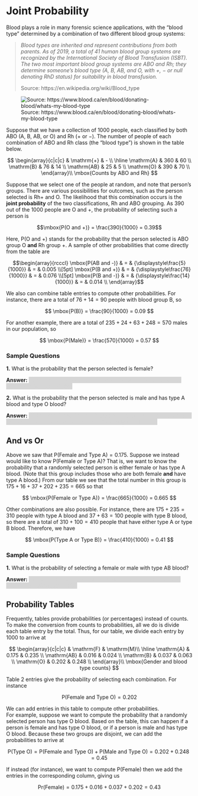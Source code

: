 # Joint Probability

Blood plays a role in many forensic science applications, with the "blood
type" determined by a combination of two different blood group systems:

> *Blood types are inherited and represent contributions from both parents. 
> As of 2019, a total of 41 human blood group systems are recognized by the 
> International Society of Blood Transfusion (ISBT). The two most 
> important blood group systems are ABO and Rh; they determine someone's 
> blood type (A, B, AB, and O, with +, − or null denoting RhD status) 
> for suitability in blood transfusion.*
>
> Source: https://en.wikipedia.org/wiki/Blood_type



![Source: https://www.blood.ca/en/blood/donating-blood/whats-my-blood-type](images/BloodType-PieGraph_0.jpg)

Suppose that we have a collection of 1000 people, each classified by both
ABO (A, B, AB, or O) and Rh (+ or $-$). 
The number of people of each combination of ABO and Rh class (the "blood type") is shown 
in the table below.

$$
\begin{array}{c|c|c}
       & \mathrm{+} & - \\ \hline
\mathrm{A} & 360 & 60 \\ 
\mathrm{B} & 76 & 14 \\ 
\mathrm{AB} & 25 & 5 \\ 
\mathrm{O} & 390 & 70 \\ 
\end{array}\\
\mbox{Counts by ABO and Rh}
$$

Suppose that we select one of the people at random, and note that person's groups. 
There are various possibilities for outcomes, such as the person selected is Rh+ and O. 
The likelihood that this combination occurs is the **joint probability** of the two classifications,
Rh and ABO grouping.
As 390 out of the 1000 people are O and +, the probability of selecting such a person is

$$\mbox{P(O and +)} = \frac{390}{1000} = 0.39$$

Here, P(O and +) stands for the probability that the person selected is 
ABO group O **and** Rh group +. 
A sample of other probabilities that come directly from the table are

$$\begin{array}{rcccl}
\mbox{P(AB and -)} & = & {\displaystyle\frac{5}{1000}} & = & 0.005 \\[5pt]
\mbox{P(B and +)} & = & {\displaystyle\frac{76}{1000}} & = & 0.076 \\[5pt]
\mbox{P(B and -)} & = & {\displaystyle\frac{14}{1000}} & = & 0.014 \\
\end{array}$$

We also can combine table entries to compute other probabilities. 
For instance, there are a total of $76 + 14 = 90$ people with blood group B, so

$$
\mbox{P(B)} = \frac{90}{1000} = 0.09
$$

For another example, there are a total of $235 + 24 + 63 + 248 = 570$ males in our population, so

$$
\mbox{P(Male)} = \frac{570}{1000} = 0.57
$$

### Sample Questions

<style>
hide {
  background-color: #d6d6d6;
  color: #d6d6d6;
}
hide:hover {
  background-color: white;
  color: black;
}
</style>

**1.** What is the probability that the person selected is female?

**Answer:** <hide>$P(\text{Female}) = 1 - P(\text{Male}) = 1 - 0.57 = 0.43$ This is equivalent to $(175 + 16 + 37 + 202) / 1000$.<hide>

**2.** What is the probability that the person selected is male and has type A blood and type O blood?

**Answer:** <hide>$P(\text{Male and A and O}) = 0$. 
The probability of this event occurring in the table is zero, as no men have two different types of blood. <hide>

## And vs Or

Above we saw that $\mbox{P(Female and Type A)} = 0.175$. Suppose we instead would like to know $\mbox{P(Female or Type A)}$? 
That is, we want to know the probability that a randomly selected person is either female or has type A blood. 
(Note that this group includes those who are both female **and** have type A blood.) 
From our table we see that the total number in this group is $175 + 16 + 37 + 202 + 235 = 665$ so that

$$
\mbox{P(Female or Type A)} = \frac{665}{1000} = 0.665
$$

Other combinations are also possible. 
For instance, there are $175 + 235 = 310$ people with type A blood and $37 + 63 = 100$ people with type B blood, 
so there are a total of $310 + 100 = 410$ people that have either type A or type B blood. 
Therefore, we have

$$
\mbox{P(Type A or Type B)} = \frac{410}{1000} = 0.41
$$

### Sample Questions

**1.** What is the probability of selecting a female or male with type AB blood?

**Answer:** <hide>$P(\text{(Male or Female) and AB}) = P(\text{(Male and AB) or (Female and AB)}) = (16 + 24) / 1000 = 0.04$<hide>

## Probability Tables

Frequently, tables provide probabilities (or percentages) instead of counts. 
To make the conversion from counts to probabilities, all we do is divide each table entry by the total. 
Thus, for our table, we divide each entry by 1000 to arrive at

$$
\begin{array}{c|c|c}
           & \mathrm{F} & \mathrm{M}\\ \hline
\mathrm{A} & 0.175 & 0.235 \\ 
\mathrm{AB} & 0.016 & 0.024 \\ 
\mathrm{B} & 0.037 & 0.063 \\ 
\mathrm{O} & 0.202 & 0.248 \\ 
\end{array}\\
\mbox{Gender and blood type counts}
$$

Table 2 entries give the probability of selecting each combination. For instance

$$
\mbox{P(Female and Type O)} = 0.202
$$

We can add entries in this table to compute other probabilities.  
For example, suppose we want to compute the probability that a randomly selected person has type O blood. 
Based on the table, this can happen if a person is female and has type O blood, or if a person is male and has type O blood. 
Because these two groups are disjoint, we can add the probabilities to arrive at

$$
\mbox{P(Type O)} = \mbox{P(Female and Type O)} + \mbox{P(Male and Type O)}
= 0.202 + 0.248 = 0.45
$$

If instead (for instance), we want to compute P(Female) then we add the entries in the corresponding column, giving us

$$
\mbox{Pr(Female)} = 0.175 + 0.016 + 0.037 + 0.202 = 0.43 
$$
